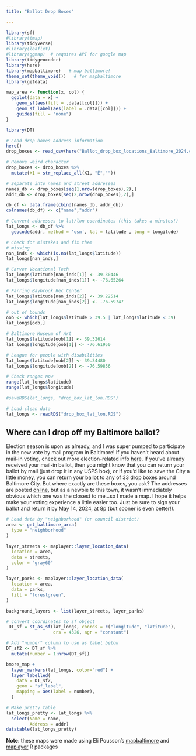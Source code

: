 ```yaml
---
title: "Ballot Drop Boxes"

---
```


```r
library(sf)
#library(tmap)
library(tidyverse)
#library(leaflet)
#library(ggmap)  # requires API for google map
library(tidygeocoder)
library(here)
library(mapbaltimore)   # map baltimore!
theme_set(theme_void())   # for mapbaltimore
library(getdata)

map_area <- function(x, col) {
  ggplot(data = x) +
    geom_sf(aes(fill = .data[[col]])) +
    geom_sf_label(aes(label = .data[[col]])) +
    guides(fill = "none")
}

library(DT)
```

```r
# Load drop boxes address information
here()
drop_boxes <- read_csv(here("Ballot_drop_box_locations_Baltimore_2024.csv"), locale=locale(encoding="latin1"), col_names = FALSE)

# Remove weird character
drop_boxes <- drop_boxes %>%
  mutate(X1 = str_replace_all(X1, "Ê",""))

# Separate into names and street addresses
names_db <- drop_boxes[seq(1,nrow(drop_boxes),2),]
addr_db <- drop_boxes[seq(2,nrow(drop_boxes),2),]

db_df <- data.frame(cbind(names_db, addr_db))
colnames(db_df) <- c("name","addr")

# Convert addresses to lat/lon coordinates (this takes a minutes!)
lat_longs <- db_df %>%
  geocode(addr, method = 'osm', lat = latitude , long = longitude)

# Check for mistakes and fix them
# missing
nan_inds <- which(is.na(lat_longs$latitude))
lat_longs[nan_inds,]

# Carver Vocational Tech
lat_longs$latitude[nan_inds[1]] <- 39.30446
lat_longs$longitude[nan_inds[1]] <- -76.65264

# Farring Baybrook Rec Center
lat_longs$latitude[nan_inds[2]] <- 39.22514
lat_longs$longitude[nan_inds[2]] <- -76.59747

# out of bounds
oob <- which(lat_longs$latitude > 39.5 | lat_longs$latitude < 39)
lat_longs[oob,]

# Baltimore Museum of Art
lat_longs$latitude[oob[1]] <- 39.32614
lat_longs$longitude[oob[1]] <- -76.61950

# League for people with disabilities
lat_longs$latitude[oob[2]] <- 39.34480
lat_longs$longitude[oob[2]] <- -76.59856

# Check ranges now
range(lat_longs$latitude)
range(lat_longs$longitude)

#saveRDS(lat_longs, "drop_box_lat_lon.RDS")

```

```r
# Load clean data
lat_longs <- readRDS("drop_box_lat_lon.RDS")
```
## Where can I drop off my Baltimore ballot?

Election season is upon us already, and I was super pumped to participate in the new vote by mail program in Baltimore! If you haven't heard about mail-in voting, check out more election-related info [here](https://boe.baltimorecity.gov/boe-resources). If you've already received your mail-in ballot, then you might know that you can return your ballot by mail (just drop it in any USPS box), or if you'd like to save the City a little money, you can return your ballot to any of 33 drop boxes around Baltimore City. But where exactly are these boxes, you ask? The addresses are posted [online](https://boe.baltimorecity.gov/sites/default/files/ballot%20drop%20off%20locations-2024.pdf), but as a newbie to this town, it wasn't immediately obvious which one was the closest to me...so I made a map. I hope it helps make your voting experience a little easier too. Just be sure to sign your ballot and return it by May 14, 2024, at 8p (but sooner is even better!).

```r
# Load data by "neighborhood" (or council district)
area <- get_baltimore_area(
  type = "neighborhood"
)

layer_streets <- maplayer::layer_location_data(
  location = area,
  data = streets,
  color = "gray60"
)

layer_parks <- maplayer::layer_location_data(
  location = area,
  data = parks,
  fill = "forestgreen",
)

background_layers <- list(layer_streets, layer_parks)


```

```r
# convert coordinates to sf object
 DT_sf = st_as_sf(lat_longs, coords = c("longitude", "latitude"), 
                  crs = 4326, agr = "constant")

# Add "number" column to use as label below
DT_sf2 <- DT_sf %>%
  mutate(number = 1:nrow(DT_sf))

bmore_map +
  layer_markers(lat_longs, color="red") +
  layer_labelled(
    data = DT_sf2,
    geom = "sf_label",
    mapping = aes(label = number),
  )


```

```r
# Make pretty table
lat_longs_pretty <- lat_longs %>%
  select(Name = name,
         Address = addr) 
datatable(lat_longs_pretty)

```

**Note**: these maps were made using Eli Pousson's [mapbaltimore](https://elipousson.github.io/mapbaltimore/) and [maplayer](https://elipousson.github.io/maplayer/index.html) R packages
